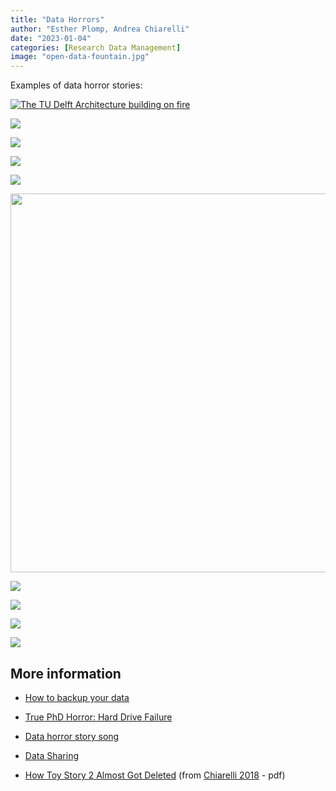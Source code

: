 ```yaml
---
title: "Data Horrors"
author: "Esther Plomp, Andrea Chiarelli"
date: "2023-01-04"
categories: [Research Data Management]
image: "open-data-fountain.jpg"
---
```


Examples of data horror stories:

[![The TU Delft Architecture building on fire](https://daphartmann.files.wordpress.com/2017/02/tu-delft-bouwkunde-brand-1.jpg)](https://daphartmann.files.wordpress.com/2017/02/tu-delft-bouwkunde-brand-1.jpg)

[![](images/image-1644946693.png){fig-alt="An advertisement for a cash reward if someone finds a lost backpack. Among details regarding the bag the text says \\\"The external drive is very important to me as it contains five years of research data which are crucial for my PhD thesis!"}](https://blogs.ch.cam.ac.uk/pmr/2011/08/01/why-you-need-a-data-management-plan/)

[![](images/image-689718380.png){fig-alt="An addition to the backup rule from Alex Chan, who had their adjustable height desk crash and their IMAc planted into the backup drive setting on the same desk."}](https://twitter.com/alexwlchan/status/1323236080913686528)

[![](images/image-1240159980.png){fig-alt="A tweet saying \"give me a horror story from your speciality in five words or less\" with Shawn Graham's answer to this: \"is this the current version\""}](https://twitter.com/electricarchaeo/status/1264362337559023616)

[![](images/image-1125274807.png){fig-alt="80 percent of scientific data from publicly-funded research is lost within two decades. Headline from december 19, 2013"}](https://www.upi.com/Science_News/2013/12/19/80-percent-of-scientific-data-from-publicly-funded-research-is-lost-within-two-decades/8781387477327/)

[![](images/image-1516561689.png){fig-alt="Most scientific research data from the 1990s is lost forever. A new study has found that as much as 80 percent of the raw scientific data collected by researchers in the early 1990s is gone forever, mostly because no one knows where to find it. By Danielle Wiener-Bronner. 2013." width="606"}](https://www.theatlantic.com/national/archive/2013/12/scientific-data-lost-forever/356422/)

[![](images/image-338631962.png){fig-alt="Can you still publish if you have lost the original data? I have recently completed a MD project and wriitin it up as a paper. My computer has since been stolen and I have lost the MD simulations (backup was taken too). Would the paper still be able to be published?"}](https://www.researchgate.net/post/Can_you_still_publish_if_you_have_lost_the_original_data)

[![](images/image-1334545154.png){fig-alt="years of data lost in fire at university"}](https://www.nytimes.com/2002/01/13/us/years-of-data-lost-in-fire-at-university.html)

[![](images/image-218605741.png){fig-alt="Forgotten collections - a (physical) data horror story"}](https://vu.nl/en/stories/forgotten-collections-a-physical-data-horror-story)

[![](images/image-254955976.png){fig-alt="Data transfer in shopping bags"}](https://vu.nl/en/stories/data-transfer-in-shopping-bags)

## More information

-   [How to backup your data](https://estherplomp.github.io/TNW-OS-support/posts/backup/)

-   [True PhD Horror: Hard Drive Failure](https://www.youtube.com/watch?v=U6FWWMttBrc)

-   [Data horror story song](https://figshare.com/articles/media/The_Data_Horror_Stories_Song/21167128)

-   [Data Sharing](https://www.youtube.com/watch?v=RVZbk3GEVSw)

-   [How Toy Story 2 Almost Got Deleted](https://www.youtube.com/watch?v=8dhp_20j0Ys) (from [Chiarelli 2018](https://www.city.ac.uk/__data/assets/pdf_file/0003/440346/RDM-slideshow.pdf) - pdf)
